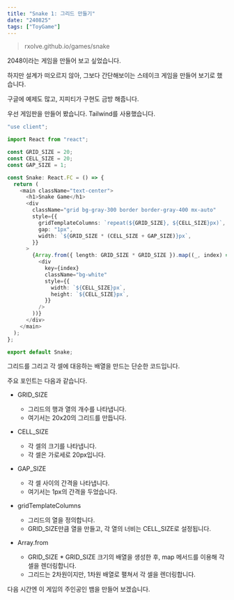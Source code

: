```yaml
---
title: "Snake 1: 그리드 만들기"
date: "240825"
tags: ["ToyGame"]
---
```


> rxolve.github.io/games/snake

2048이라는 게임을 만들어 보고 싶었습니다.

하지만 설계가 떠오르지 않아, 그보다 간단해보이는 스테이크 게임을 만들어 보기로 했습니다.

구글에 예제도 많고, 지피티가 구현도 금방 해줍니다.

우선 게임판을 만들어 봤습니다. Tailwind를 사용했습니다.

```typescript
"use client";

import React from "react";

const GRID_SIZE = 20;
const CELL_SIZE = 20;
const GAP_SIZE = 1;

const Snake: React.FC = () => {
  return (
    <main className="text-center">
      <h1>Snake Game</h1>
      <div
        className="grid bg-gray-300 border border-gray-400 mx-auto"
        style={{
          gridTemplateColumns: `repeat(${GRID_SIZE}, ${CELL_SIZE}px)`,
          gap: "1px",
          width: `${GRID_SIZE * (CELL_SIZE + GAP_SIZE)}px`,
        }}
      >
        {Array.from({ length: GRID_SIZE * GRID_SIZE }).map((_, index) => (
          <div
            key={index}
            className="bg-white"
            style={{
              width: `${CELL_SIZE}px`,
              height: `${CELL_SIZE}px`,
            }}
          />
        ))}
      </div>
    </main>
  );
};

export default Snake;
```

그리드를 그리고 각 셀에 대응하는 배열을 만드는 단순한 코드입니다.

주요 포인트는 다음과 같습니다.

- GRID_SIZE

  - 그리드의 행과 열의 개수를 나타냅니다.
  - 여기서는 20x20의 그리드를 만듭니다.

- CELL_SIZE

  - 각 셀의 크기를 나타냅니다.
  - 각 셀은 가로세로 20px입니다.

- GAP_SIZE

  - 각 셀 사이의 간격을 나타냅니다.
  - 여기서는 1px의 간격을 두었습니다.

- gridTemplateColumns

  - 그리드의 열을 정의합니다.
  - GRID_SIZE만큼 열을 만들고, 각 열의 너비는 CELL_SIZE로 설정됩니다.

- Array.from

  - GRID_SIZE \* GRID_SIZE 크기의 배열을 생성한 후, map 메서드를 이용해 각 셀을 렌더링합니다.
  - 그리드는 2차원이지만, 1차원 배열로 펼쳐서 각 셀을 렌더링합니다.

다음 시간엔 이 게임의 주인공인 뱀을 만들어 보겠습니다.
